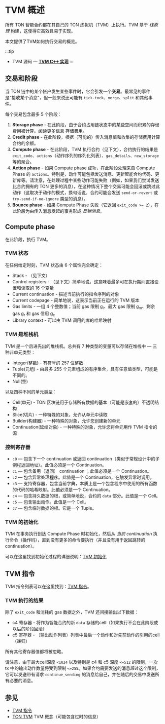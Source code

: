 # TVM 概述

所有 TON 智能合约都在其自己的 TON 虚拟机（TVM）上执行。TVM 基于 _栈原理_ 构建，这使得它高效且易于实现。

本文提供了TVM如何执行交易的概览。

:::tip
* TVM 源码 — [**TVM C++ 实现**](https://github.com/ton-blockchain/ton/tree/master/crypto/vm)
:::

## 交易和阶段
当 TON 链中的某个帐户发生某些事件时，它会引发一个**交易**。最常见的事件是"接收某个消息"，但一般来说还可能有 `tick-tock`、`merge`、`split` 和其他事件。

每个交易包含最多 5 个阶段：
1. **Storage phase** - 在此阶段，由于合约占用链状态中的某些空间而积累的存储费用被计算。阅读更多信息 [存储费用](/develop/smart-contracts/fees#storage-fee)。
2. **Credit phase** - 在此阶段，根据（可能的）传入消息值和收集的存储费用计算合约的余额。
3. **Compute phase** - 在此阶段，TVM 执行合约（见下文），合约执行的结果是 `exit_code`、`actions`（动作序列的序列化列表）、`gas_details`、`new_storage` 等的聚合。
4. **Action phase** - 如果 Compute phase 成功，在此阶段处理来自 Compute Phase 的 `actions`。特别是，动作可能包括发送消息、更新智能合约代码、更新库等。请注意，在处理过程中某些动作可能失败（例如，如果我们尝试发送比合约拥有的 TON 更多的消息），在这种情况下整个交易可能会回滚或跳过此动作（这取决于动作的模式，换句话说，合约可能会发送 `send-or-revert` 或 `try-send-if-no-ignore` 类型的消息）。
5. **Bounce phase** - 如果 Compute Phase 失败（它返回 `exit_code >= 2`），在此阶段为由传入消息发起的事务形成 _反弹消息_。

## Compute phase
在此阶段，执行 TVM。

### TVM 状态
在任何给定时刻，TVM 状态由 6 个属性完全确定：
* Stack - （见下文）
* Control registers - （见下文）简单地说，这意味着最多可在执行期间直接设置和读取的 16 个变量
* Current continuation - 描述当前执行的指令序列的对象
* Current codepage - 简单地说，这表示当前正在运行的 TVM 版本
* Gas limits - 一组 4 个整数值；当前 gas 限制 g<sub>l</sub>、最大 gas 限制 g<sub>m</sub>、剩余 gas  g<sub>r</sub> 和 gas 信用 g<sub>c</sub>
* Library context - 可以由 TVM 调用的库的哈希映射

### TVM 是堆栈机
TVM 是一个后进先出的堆栈机。总共有 7 种类型的变量可以存储在堆栈中 — 三种非单元类型：
* Integer(整数) - 有符号的 257 位整数
* Tuple(元组) - 由最多 255 个元素组成的有序集合，具有任意值类型，可能是不同的。
* Null(空)

以及四种不同的单元类型：
* Cell(单元) - TON 区块链用于存储所有数据的基本（可能是嵌套的）不透明结构
* Slice(切片) - 一种特殊的对象，允许从单元中读取
* Builder(构建器) - 一种特殊的对象，允许您创建新的单元
* Continuation(延续对象) - 一种特殊的对象，允许您将单元用作 TVM 指令的源

### 控制寄存器
* `c0` — 包含下一个 continuation 或返回 continuation（类似于常规设计中的子例程返回地址）。此值必须是一个 Continuation。
* `c1` — 包含备用（返回） continuation ；此值必须是一个 Continuation。
* `c2` — 包含异常处理程序。此值是一个 Continuation，在触发异常时调用。
* `c3` — 支持寄存器，包含当前字典，本质上是一个包含程序中使用的所有函数的代码的哈希映射。此值必须是一个 Continuation。
* `c4` — 包含持久数据的根，或简单地说，合约的 `data` 部分。此值是一个 Cell。
* `c5` — 包含输出动作。此值是一个 Cell。
* `c7` — 包含临时数据的根。它是一个 Tuple。

### TVM 的初始化

TVM 在事务执行到达 Compute Phase 时初始化，然后从 _当前 continuation_ 执行命令（操作码），直到没有更多的命令要执行（并且没有用于返回跳转的 continuation）。

可以在这里找到初始化过程的详细说明：[TVM 初始化](/learn/tvm-instructions/tvm-initialization.md)

## TVM 指令

TVM 指令列表可以在这里找到：[TVM 指令](/learn/tvm-instructions/instructions)。

### TVM 执行的结果
除了 `exit_code` 和消耗的 gas 数据之外，TVM 还间接输出以下数据：
* c4 寄存器 - 将作为智能合约的新 `data` 存储的cell（如果执行不会在此阶段或以后的阶段回滚）
* c5 寄存器 - （输出动作列表）列表中最后一个动作和对先前动作的引用的cell（递归）

所有其他寄存器值都将被忽略。

请注意，由于最大cell深度 `<1024` 以及特别是 c4 和 c5 深度 `<=512` 的限制，一次 tx 中的输出动作数量将受到限制 `<=255`。如果合约需要发送的消息超过这个限制，它可以发送带有请求 `continue_sending` 的消息给自己，并在随后的交易中发送所有必要的消息。

## 参见

- [TVM 指令](/learn/tvm-instructions/instructions)
- [TON TVM](https://ton.org/tvm.pdf) TVM 概念（可能包含过时的信息）
